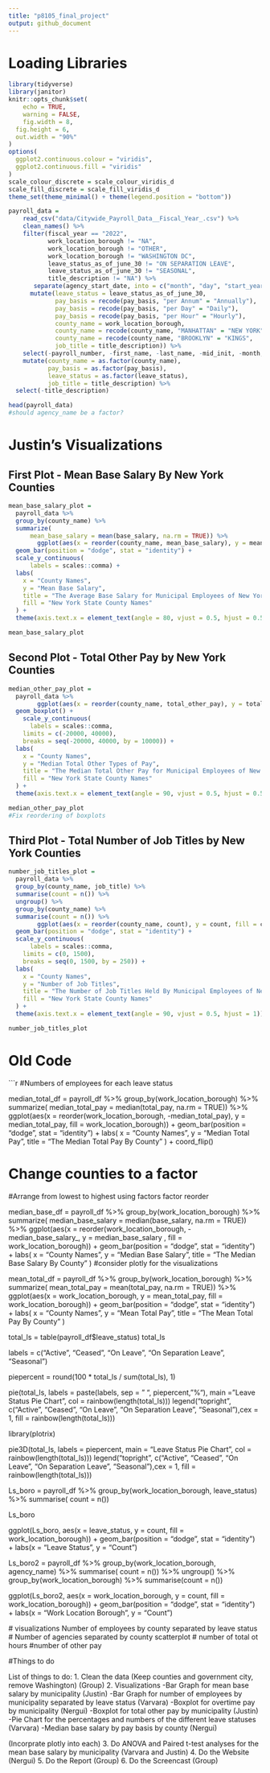 ---
title: "p8105_final_project"
output: github_document
---

# Loading Libraries 

```{r setup, include=FALSE}
library(tidyverse)
library(janitor)
knitr::opts_chunk$set(
	echo = TRUE,
	warning = FALSE,
	fig.width = 8, 
  fig.height = 6,
  out.width = "90%"
)
options(
  ggplot2.continuous.colour = "viridis",
  ggplot2.continuous.fill = "viridis"
)
scale_colour_discrete = scale_colour_viridis_d
scale_fill_discrete = scale_fill_viridis_d
theme_set(theme_minimal() + theme(legend.position = "bottom"))
```

```{r}
payroll_data = 
    read_csv("data/Citywide_Payroll_Data__Fiscal_Year_.csv") %>% 
    clean_names() %>%
    filter(fiscal_year == "2022",
           work_location_borough != "NA",
           work_location_borough != "OTHER",
           work_location_borough != "WASHINGTON DC",
           leave_status_as_of_june_30 != "ON SEPARATION LEAVE",
           leave_status_as_of_june_30 != "SEASONAL",
           title_description != "NA") %>%
       separate(agency_start_date, into = c("month", "day", "start_year"), convert = TRUE) %>% 
      mutate(leave_status = leave_status_as_of_june_30,
             pay_basis = recode(pay_basis, "per Annum" = "Annually"),
             pay_basis = recode(pay_basis, "per Day" = "Daily"),
             pay_basis = recode(pay_basis, "per Hour" = "Hourly"),
             county_name = work_location_borough,
             county_name = recode(county_name, "MANHATTAN" = "NEW YORK"),
             county_name = recode(county_name, "BROOKLYN" = "KINGS",
             job_title = title_description)) %>% 
    select(-payroll_number, -first_name, -last_name, -mid_init, -month, -day, -leave_status_as_of_june_30, -regular_hours, -ot_hours, -regular_gross_paid, -work_location_borough) %>% 
    mutate(county_name = as.factor(county_name),
           pay_basis = as.factor(pay_basis),
           leave_status = as.factor(leave_status),
           job_title = title_description) %>%
  select(-title_description)

head(payroll_data)
#should agency_name be a factor?
```

# Justin's Visualizations

## First Plot - Mean Base Salary By New York Counties
```{r}
mean_base_salary_plot =
  payroll_data %>%
  group_by(county_name) %>%
  summarize(
      mean_base_salary = mean(base_salary, na.rm = TRUE)) %>%
        ggplot(aes(x = reorder(county_name, mean_base_salary), y = mean_base_salary, fill = county_name)) +
  geom_bar(position = "dodge", stat = "identity") +
  scale_y_continuous(
      labels = scales::comma) +
  labs(
    x = "County Names",
    y = "Mean Base Salary",
    title = "The Average Base Salary for Municipal Employees of New York State By County",
    fill = "New York State County Names"
  ) + 
  theme(axis.text.x = element_text(angle = 80, vjust = 0.5, hjust = 0.50)) 

mean_base_salary_plot
```
 
## Second Plot - Total Other Pay by New York Counties

```{r}
median_other_pay_plot =
  payroll_data %>%
        ggplot(aes(x = reorder(county_name, total_other_pay), y = total_other_pay, fill = county_name)) +
  geom_boxplot() +
    scale_y_continuous(
      labels = scales::comma,
    limits = c(-20000, 40000),
    breaks = seq(-20000, 40000, by = 10000)) +
  labs(
    x = "County Names",
    y = "Median Total Other Types of Pay",
    title = "The Median Total Other Pay for Municipal Employees of New York State By County",
    fill = "New York State County Names"
  ) + 
  theme(axis.text.x = element_text(angle = 90, vjust = 0.5, hjust = 0.5)) 

median_other_pay_plot
#Fix reordering of boxplots
```


## Third Plot - Total Number of Job Titles by New York Counties

```{r}
number_job_titles_plot =
  payroll_data %>%
  group_by(county_name, job_title) %>%
  summarise(count = n()) %>%
  ungroup() %>% 
  group_by(county_name) %>%
  summarise(count = n()) %>%
        ggplot(aes(x = reorder(county_name, count), y = count, fill = county_name)) +
  geom_bar(position = "dodge", stat = "identity") +
  scale_y_continuous(
      labels = scales::comma,
    limits = c(0, 1500),
    breaks = seq(0, 1500, by = 250)) +
  labs(
    x = "County Names",
    y = "Number of Job Titles",
    title = "The Number of Job Titles Held By Municipal Employees of New York State By County",
    fill = "New York State County Names"
  ) + 
  theme(axis.text.x = element_text(angle = 90, vjust = 0.5, hjust = 1)) 

number_job_titles_plot
```




# Old Code

```{r}
#Numbers of employees for each leave status

median_total_df =
  payroll_df %>%
  group_by(work_location_borough) %>%
  summarize(
      median_total_pay = median(total_pay, na.rm = TRUE)) %>%
        ggplot(aes(x = reorder(work_location_borough, -median_total_pay), y = median_total_pay, fill = work_location_borough)) +
  geom_bar(position = "dodge", stat = "identity") +
  labs(
    x = "County Names",
    y = "Median Total Pay",
    title = "The Median Total Pay By County"
  ) + coord_flip()

# Change counties to a factor 
#Arrange from lowest to highest using factors factor reorder 

median_base_df =
  payroll_df %>%
  group_by(work_location_borough) %>%
  summarize(
      median_base_salary = median(base_salary, na.rm = TRUE)) %>%
        ggplot(aes(x = reorder(work_location_borough, -median_base_salary_, y = median_base_salary , fill = work_location_borough)) +
  geom_bar(position = "dodge", stat = "identity") +
  labs(
    x = "County Names",
    y = "Median Base Salary",
    title = "The Median Base Salary By County"
  )
#consider plotly for the visualizations 

mean_total_df =
  payroll_df %>%
  group_by(work_location_borough) %>%
  summarize(
      mean_total_pay = mean(total_pay, na.rm = TRUE)) %>%
        ggplot(aes(x = work_location_borough, y = mean_total_pay, fill = work_location_borough)) +
  geom_bar(position = "dodge", stat = "identity") +
  labs(
    x = "County Names",
    y = "Mean Total Pay",
    title = "The Mean Total Pay By County"
  )

total_ls = table(payroll_df$leave_status)
total_ls

labels = c("Active", "Ceased", "On Leave", "On Separation Leave", "Seasonal")

piepercent = round(100 * total_ls / sum(total_ls), 1)

pie(total_ls, labels = paste(labels, sep = " ", piepercent, "%"),
    main = "Leave Status Pie Chart", col = rainbow(length(total_ls)))
legend("topright", c("Active", "Ceased", "On Leave", "On Separation Leave", "Seasonal"),cex = 1, fill = rainbow(length(total_ls)))

library(plotrix)

pie3D(total_ls, labels = piepercent,
    main = "Leave Status Pie Chart", col = rainbow(length(total_ls)))
legend("topright", c("Active", "Ceased", "On Leave", "On Separation Leave", "Seasonal"),cex = 1, fill = rainbow(length(total_ls)))


Ls_boro = payroll_df %>%
  group_by(work_location_borough, leave_status) %>%
  summarise(
    count = n())

  
Ls_boro

ggplot(Ls_boro, aes(x = leave_status, y = count, fill = work_location_borough)) + geom_bar(position = "dodge", stat = "identity") + labs(x = "Leave Status", y = "Count")






Ls_boro2 = payroll_df %>%
  group_by(work_location_borough, agency_name) %>%
  summarise(
    count = n()) %>% 
  ungroup() %>% 
  group_by(work_location_borough) %>%
  summarise(count = n())

ggplot(Ls_boro2, aes(x = work_location_borough, y = count, fill = work_location_borough)) + geom_bar(position = "dodge", stat = "identity") + labs(x = "Work Location Borough", y = "Count")

  # visualizations Number of employees by county separated by leave status
  # Number of agencies separated by county scatterplot
# number of total ot hours 
#number of other pay


#Things to do



List of things to do:
1. Clean the data (Keep counties and government city, remove Washington) (Group)
2. Visualizations
-Bar Graph for mean base salary by municipality (Justin)
-Bar Graph for number of employees by municipality separated by leave status (Varvara)
-Boxplot for overtime pay by municipality (Nergui)
-Boxplot for total other pay by municipality (Justin)
-Pie Chart for the percentages and numbers of the different leave statuses (Varvara)
-Median base salary by pay basis by county (Nergui)

(Incorprate plotly into each)
3. Do ANOVA and Paired t-test analyses for the mean base salary by municipality (Varvara and Justin)
4. Do the Website (Nergui)
5. Do the Report (Group)
6. Do the Screencast (Group)





